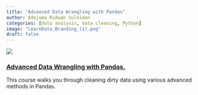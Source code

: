```yaml
---
title: "Advanced Data Wrangling with Pandas" 
author: Adejumo Ridwan Suleiman 
categories: [data analysis, data cleaning, Python] 
image: "LearnData_Branding_(1).png" 
draft: false
---
```


![](course_landing_page.gif)

### [Advanced Data Wrangling with Pandas.](https://www.udemy.com/course/advanced-data-wrangling-with-pandas/?referralCode=3AD7BB5C8CC0CBBF7D54)

This course walks you through cleaning dirty data using various advanced methods in Pandas.
